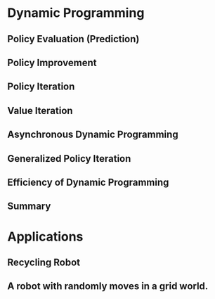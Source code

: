 

# Dynamic Programming

## Policy Evaluation (Prediction)

## Policy Improvement

## Policy Iteration

## Value Iteration

## Asynchronous Dynamic Programming

## Generalized Policy Iteration

## Efficiency of Dynamic Programming

## Summary

# Applications

## Recycling Robot
## A robot with randomly moves in a grid world.